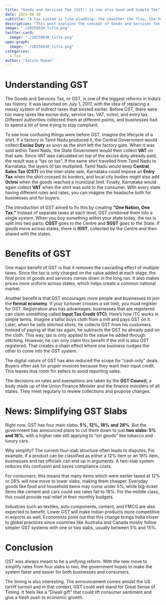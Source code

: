 ```yaml
---
title: "Goods and Services Tax (GST): is now also Good and Simple Tax"
date: 2025-08-30
subtitle: "A tax system is like plumbing: the smoother the flow, the fewer the leaks. — MS Mani, Partner at Deloitte India"
description: "This post explains the concept of Goods and Services Tax (GST), why it was introduced, how it works, and why the Indian government is now moving from four slabs to two. We’ll look at what this means for consumers, businesses, and the economy."
image: "./20250830_title.png"
twitter-card:
  image: "./20250830_title.png"
open-graph:
  image: "./20250830_title.png"
categories:
  - Tax
author: "Satvik Raman"
---
```


# Understanding GST  
The Goods and Services Tax, or GST, is one of the biggest reforms in India’s tax history. It was launched on July 1, 2017, with the idea of replacing a messy system of indirect taxes that existed earlier. Before GST, there were too many taxes like excise duty, service tax, VAT, octroi, and entry tax. Different authorities collected them at different points, and businesses had to spend a lot of time trying to stay compliant.  

To see how confusing things were before GST, imagine the lifecycle of a shirt. If a factory in Tamil Nadu produced it, the Central Government would collect **Excise Duty** as soon as the shirt left the factory gate. When it was sold within Tamil Nadu, the State Government would then collect **VAT** on that sale. Since VAT was calculated on top of the excise duty already paid, the result was a “tax on tax”. If the same shirt travelled from Tamil Nadu to Karnataka, the layers of tax multiplied. Tamil Nadu would keep **Central Sales Tax (CST)** on the inter-state sale, Karnataka could impose an **Entry Tax** when the shirt crossed its borders, and local city bodies might also add **Octroi** when the goods reached a municipal limit. Finally, Karnataka would again collect **VAT** when the shirt was sold to the consumer. With every state having different rules and rates, you can imagine the headache both for businesses and for buyers.  

The introduction of GST aimed to fix this by creating **“One Nation, One Tax.”** Instead of separate taxes at each level, GST combined them into a single system. When you buy something within your state today, the tax is split into two parts: **CGST** goes to the Centre and **SGST** goes to the State. If goods move across states, there is **IGST**, collected by the Centre and then shared with the states.  

# Benefits of GST  
One major benefit of GST is that it removes the cascading effect of multiple taxes. Since the tax is only charged on the value added at each stage, the final price of goods and services comes down in the long run. It also makes prices more uniform across states, which helps create a common national market.  

Another benefit is that GST encourages more people and businesses to join the **formal economy**. If your turnover crosses a set limit, you must register for GST. Registration also has advantages: businesses that are registered can claim something called **Input Tax Credit (ITC)**. Here’s how ITC works in simple terms. Imagine a tailor buys cloth from a mill and pays GST on it. Later, when he sells stitched shirts, he collects GST from his customers. Instead of paying all that tax again, he subtracts the GST he already paid on the cloth. This way, tax is only applied to the value he added through stitching. However, he can only claim this benefit if the mill is also GST registered. That creates a chain effect where one business nudges the other to come into the GST system.  

The digital nature of GST has also reduced the scope for “cash only” deals. Buyers often ask for proper invoices because they want their input credit. This leaves less room for sellers to avoid reporting sales.  

The decisions on rates and exemptions are taken by the **GST Council**, a body made up of the Union Finance Minister and the finance ministers of all states. They meet regularly to review collections and propose changes.  

# News: Simplifying GST Slabs  
Right now, GST has four main slabs: **5%, 12%, 18% and 28%**. But the government has announced plans to cut them down to just **two slabs: 5% and 18%**, with a higher rate still applying to “sin goods” like tobacco and luxury cars.  

Why simplify? The current four-slab structure often leads to disputes. For example, if a product can be classified as either a 12% item or an 18% item, businesses and tax officials can end up in arguments. A two-slab system reduces this confusion and saves compliance costs.  

For consumers, this means that many items which were earlier taxed at 12% or 28% will now move to lower slabs, making them cheaper. Everyday goods like food and household items may come under 5%, while big-ticket items like cement and cars could see rates fall to 18%. For the middle class, this could provide real relief in their monthly budgets.  

Industries such as textiles, auto components, cement, and FMCG are also expected to benefit. Lower GST will make Indian products more competitive in exports as well. Economists point out that this change brings India closer to global practices since countries like Australia and Canada mostly follow simpler GST systems with one or two slabs, usually between 5% and 15%.  

# Conclusion  
GST was always meant to be a unifying reform. With the new move to simplify rates from four slabs to two, the government hopes to make the system fairer and easier for both businesses and consumers.  

The timing is also interesting. The announcement comes amidst the US tarriff turmoil and in that context, GST could well stand for Great Sense of Timing. It feels like a “Diwali gift” that could lift consumer sentiment and give a fresh push to economic growth.  
